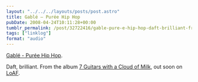 ```yaml
---
layout: "../../../layouts/posts/post.astro"
title: Gablé – Purée Hip Hop
pubDate: 2008-04-24T10:11:28+00:00
tumblr_permalink: /post/32722416/gable-pure-e-hip-hop-daft-brilliant-from-the
tags: ["linklog"]
format: "audio"
---
```



<YouTube id="https://www.youtube.com/watch?v=-LhU0PuPIqQ" />

[Gablé - Purée Hip Hop][1].

Daft, brilliant. From the album [7 Guitars with a Cloud of Milk][2], out soon on [LoAF][3].

[1]: https://www.youtube.com/watch?v=-LhU0PuPIqQ
[2]: http://www.l-o-a-f.com/index.php?artist_id=87
[3]: http://www.l-o-a-f.com/
